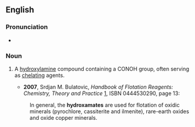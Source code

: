 ==English==

===Pronunciation===

* {{IPA|haɪˈdrɑksəˌmeɪt}} {{qualifier|US}}

===Noun===
{{en-noun}}

# {{organic chemistry}} A [[hydroxylamine]] compound containing a CONOH group, often serving as [[chelate|chelating]] agents.
#* '''2007''', Srdjan M. Bulatovic, ''Handbook of Flotation Reagents: Chemistry, Theory and Practice'' [http://books.google.com/books?id=NgXJUiYknNoC], ISBN 0444530290, page 13:
#: In general, the '''hydroxamates''' are used for flotation of oxidic minerals (pyrochlore, cassiterite and ilmenite), rare-earth oxides and oxide copper minerals.